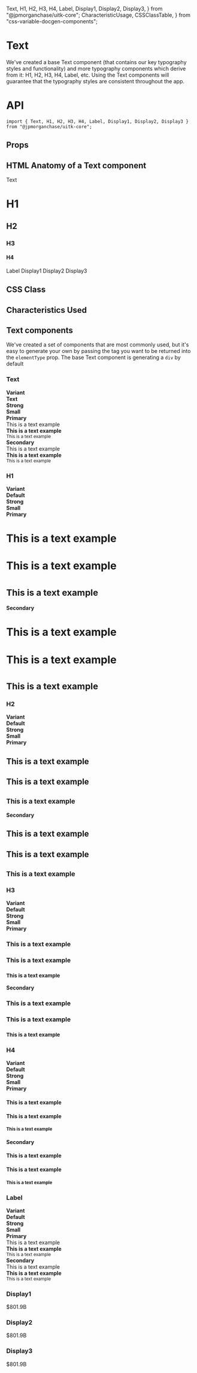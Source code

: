   Text,
  H1,
  H2,
  H3,
  H4,
  Label,
  Display1,
  Display2,
  Display3,
} from "@jpmorganchase/uitk-core";
  CharacteristicUsage,
  CSSClassTable,
} from "css-variable-docgen-components";

<Meta title="Documentation/Core/Text" />

# Text

We've created a base Text component (that contains our key typography styles and functionality) and more typography components which derive from it: H1, H2, H3, H4, Label, etc. Using the Text components will guarantee that the typography styles are consistent throughout the app.

# API

```
import { Text, H1, H2, H3, H4, Label, Display1, Display2, Display3 } from "@jpmorganchase/uitk-core";
```

## Props

<ArgsTable of={Text} />

## HTML Anatomy of a Text component

<Canvas>
  <ComponentAnatomy>
    <Text>Text</Text>
  </ComponentAnatomy>
  <ComponentAnatomy>
    <H1>H1</H1>
  </ComponentAnatomy>
  <ComponentAnatomy>
    <H2>H2</H2>
  </ComponentAnatomy>
  <ComponentAnatomy>
    <H3>H3</H3>
  </ComponentAnatomy>
  <ComponentAnatomy>
    <H4>H4</H4>
  </ComponentAnatomy>
  <ComponentAnatomy>
    <Label>Label</Label>
  </ComponentAnatomy>
  <ComponentAnatomy>
    <Display1>Display1</Display1>
  </ComponentAnatomy>
  <ComponentAnatomy>
    <Display2>Display2</Display2>
  </ComponentAnatomy>
  <ComponentAnatomy>
    <Display3>Display3</Display3>
  </ComponentAnatomy>
</Canvas>

## CSS Class

<CSSClassTable of={Text} />

## Characteristics Used

<CharacteristicUsage of={Text} />

## Text components

We've created a set of components that are most commonly used, but it's easy to generate your own by passing the tag you want to be returned into the `elementType` prop. The base Text component is generating a `div` by default

### Text

<Canvas>
  <Story name="Text">
    <div>
      <div
        style={{
          display: "grid",
          gridTemplateColumns: "1fr 1fr 1fr 1fr",
          width: "100%",
          gap: 20,
        }}
      >
        <div>
          <strong>Variant</strong>
        </div>
        <div>
          <strong>Text</strong>
        </div>
        <div>
          <strong>Strong</strong>
        </div>
        <div>
          <strong>Small</strong>
        </div>
        <div>
          <strong>Primary</strong>
        </div>
        <div>
          <Text>This is a text example</Text>
        </div>
        <div>
          <Text>
            <strong>This is a text example</strong>
          </Text>
        </div>
        <div>
          <Text>
            <small>This is a text example</small>
          </Text>
        </div>
        <div>
          <strong>Secondary</strong>
        </div>
        <div>
          <Text variant="secondary">This is a text example</Text>
        </div>
        <div>
          <Text variant="secondary">
            <strong>This is a text example</strong>
          </Text>
        </div>
        <div>
          <Text variant="secondary">
            <small>This is a text example</small>
          </Text>
        </div>
      </div>
    </div>
  </Story>
</Canvas>

### H1

<Canvas>
  <Story name="H1">
    <div
      style={{
        display: "grid",
        gridTemplateColumns: "auto 1fr 1fr 1fr",
        width: "100%",
        gap: 20,
        alignItems: "center",
      }}
    >
      <div>
        <strong>Variant</strong>
      </div>
      <div>
        <strong>Default</strong>
      </div>
      <div>
        <strong>Strong</strong>
      </div>
      <div>
        <strong>Small</strong>
      </div>
      <div>
        <strong>Primary</strong>
      </div>
      <div>
        <H1>This is a text example</H1>
      </div>
      <div>
        <H1>
          <strong>This is a text example</strong>
        </H1>
      </div>
      <div>
        <H1>
          <small>This is a text example</small>
        </H1>
      </div>
      <div>
        <strong>Secondary</strong>
      </div>
      <div>
        <H1 variant="secondary">This is a text example</H1>
      </div>
      <div>
        <H1 variant="secondary">
          <strong>This is a text example</strong>
        </H1>
      </div>
      <div>
        <H1 variant="secondary">
          <small>This is a text example</small>
        </H1>
      </div>
    </div>
  </Story>
</Canvas>

### H2

<Canvas>
  <Story name="H2">
    <div
      style={{
        display: "grid",
        gridTemplateColumns: "auto 1fr 1fr 1fr",
        width: "100%",
        gap: 20,
        alignItems: "center",
      }}
    >
      <div>
        <strong>Variant</strong>
      </div>
      <div>
        <strong>Default</strong>
      </div>
      <div>
        <strong>Strong</strong>
      </div>
      <div>
        <strong>Small</strong>
      </div>
      <div>
        <strong>Primary</strong>
      </div>
      <div>
        <H2>This is a text example</H2>
      </div>
      <div>
        <H2>
          <strong>This is a text example</strong>
        </H2>
      </div>
      <div>
        <H2>
          <small>This is a text example</small>
        </H2>
      </div>
      <div>
        <strong>Secondary</strong>
      </div>
      <div>
        <H2 variant="secondary">This is a text example</H2>
      </div>
      <div>
        <H2 variant="secondary">
          <strong>This is a text example</strong>
        </H2>
      </div>
      <div>
        <H2 variant="secondary">
          <small>This is a text example</small>
        </H2>
      </div>
    </div>
  </Story>
</Canvas>

### H3

<Canvas>
  <Story name="H3">
    <div
      style={{
        display: "grid",
        gridTemplateColumns: "auto 1fr 1fr 1fr",
        width: "100%",
        gap: 20,
        alignItems: "center",
      }}
    >
      <div>
        <strong>Variant</strong>
      </div>
      <div>
        <strong>Default</strong>
      </div>
      <div>
        <strong>Strong</strong>
      </div>
      <div>
        <strong>Small</strong>
      </div>
      <div>
        <strong>Primary</strong>
      </div>
      <div>
        <H3>This is a text example</H3>
      </div>
      <div>
        <H3>
          <strong>This is a text example</strong>
        </H3>
      </div>
      <div>
        <H3>
          <small>This is a text example</small>
        </H3>
      </div>
      <div>
        <strong>Secondary</strong>
      </div>
      <div>
        <H3 variant="secondary">This is a text example</H3>
      </div>
      <div>
        <H3 variant="secondary">
          <strong>This is a text example</strong>
        </H3>
      </div>
      <div>
        <H3 variant="secondary">
          <small>This is a text example</small>
        </H3>
      </div>
    </div>
  </Story>
</Canvas>

### H4

<Canvas>
  <Story name="H4">
    <div
      style={{
        display: "grid",
        gridTemplateColumns: "auto 1fr 1fr 1fr",
        width: "100%",
        gap: 20,
        alignItems: "center",
      }}
    >
      <div>
        <strong>Variant</strong>
      </div>
      <div>
        <strong>Default</strong>
      </div>
      <div>
        <strong>Strong</strong>
      </div>
      <div>
        <strong>Small</strong>
      </div>
      <div>
        <strong>Primary</strong>
      </div>
      <div>
        <H4>This is a text example</H4>
      </div>
      <div>
        <H4>
          <strong>This is a text example</strong>
        </H4>
      </div>
      <div>
        <H4>
          <small>This is a text example</small>
        </H4>
      </div>
      <div>
        <strong>Secondary</strong>
      </div>
      <div>
        <H4 variant="secondary">This is a text example</H4>
      </div>
      <div>
        <H4 variant="secondary">
          <strong>This is a text example</strong>
        </H4>
      </div>
      <div>
        <H4 variant="secondary">
          <small>This is a text example</small>
        </H4>
      </div>
    </div>
  </Story>
</Canvas>

### Label

<Canvas>
  <Story name="Label">
    <div
      style={{
        display: "grid",
        gridTemplateColumns: "auto 1fr 1fr 1fr",
        width: "100%",
        gap: 20,
        alignItems: "center",
      }}
    >
      <div>
        <strong>Variant</strong>
      </div>
      <div>
        <strong>Default</strong>
      </div>
      <div>
        <strong>Strong</strong>
      </div>
      <div>
        <strong>Small</strong>
      </div>
      <div>
        <strong>Primary</strong>
      </div>
      <div>
        <Label>This is a text example</Label>
      </div>
      <div>
        <Label>
          <strong>This is a text example</strong>
        </Label>
      </div>
      <div>
        <Label>
          <small>This is a text example</small>
        </Label>
      </div>
      <div>
        <strong>Secondary</strong>
      </div>
      <div>
        <Label variant="secondary">This is a text example</Label>
      </div>
      <div>
        <Label variant="secondary">
          <strong>This is a text example</strong>
        </Label>
      </div>
      <div>
        <Label variant="secondary">
          <small>This is a text example</small>
        </Label>
      </div>
    </div>
  </Story>
</Canvas>

### Display1

<Canvas>
  <Story name="Display1">
    <Display1>$801.9B</Display1>
  </Story>
</Canvas>

### Display2

<Canvas>
  <Story name="Display2">
    <Display2>$801.9B</Display2>
  </Story>
</Canvas>

### Display3

<Canvas>
  <Story name="Display3">
    <Display3>$801.9B</Display3>
  </Story>
</Canvas>
